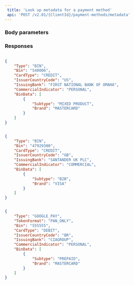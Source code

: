 ```yaml
---  
 title: 'Look up metadata for a payment method'  
 api: 'POST /v2.01/{ClientId}/payment-methods/metadata'  
---  
```


  

### Body parameters  

<Type3 />  

<Bin1 />  

<Token />  

### Responses  

<AccordionGroup><Accordion title="200 BIN - 6 digits">  

<Type12Response />  

<Bin1Response />  

<CardType2Response />  

<IssuerCountryCodeResponse />  

<IssuingBankResponse />  

<CommercialIndicatorResponse />  

<BinDataResponse /></Accordion><Accordion title="200 BIN - 8 digits">  

<Type12Response />  

<Bin1Response />  

<CardType2Response />  

<IssuerCountryCodeResponse />  

<IssuingBankResponse />  

<CommercialIndicatorResponse />  

<BinDataResponse /></Accordion><Accordion title="200 Google Pay">  

<Type12Response />  

<TokenFormatResponse />  

<Bin1Response />  

<CardType2Response />  

<IssuerCountryCodeResponse />  

<IssuingBankResponse />  

<CommercialIndicatorResponse />  

<BinDataResponse /></Accordion></AccordionGroup>  

<ResponseExample>  

```json 200 BIN - 6 digits  

{
    "Type": "BIN",
    "Bin": "540006",
    "CardType": "CREDIT",
    "IssuerCountryCode": "US",
    "IssuingBank": "FIRST NATIONAL BANK OF OMAHA",
    "CommercialIndicator": "PERSONAL",
    "BinData": [
        {
            "Subtype": "MIXED PRODUCT",
            "Brand": "MASTERCARD"
        }
    ]
}  

 ```  

```json 200 BIN - 8 digits  

{
    "Type": "BIN",
    "Bin": "47929300",
    "CardType": "CREDIT",
    "IssuerCountryCode": "GB",
    "IssuingBank": "SANTANDER UK PLC",
    "CommercialIndicator": "COMMERCIAL",
    "BinData": [
        {
            "Subtype": "B2B",
            "Brand": "VISA"
        }
    ]
}  

 ```  

```json 200 Google Pay  

{
    "Type": "GOOGLE_PAY",
    "TokenFormat": "PAN_ONLY",
    "Bin": "555555",
    "CardType": "DEBIT",
    "IssuerCountryCode": "BR",
    "IssuingBank": "CIAGROUP",
    "CommercialIndicator": "PERSONAL",
    "BinData": [
        {
            "Subtype": "PREPAID",
            "Brand": "MASTERCARD"
        }
    ]
}  

 ```  

</ResponseExample>